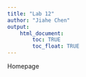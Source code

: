 ```yaml
---
title: "Lab 12"
author: "Jiahe Chen"
output: 
    html_document:
        toc: TRUE
        toc_float: TRUE
---
```


Homepage